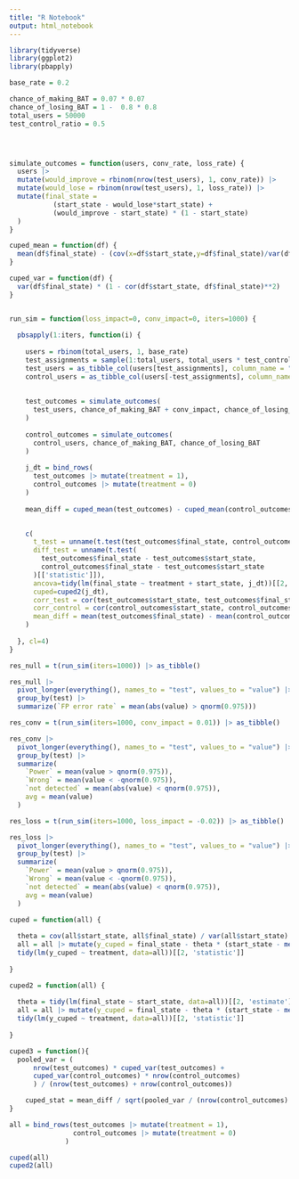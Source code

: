 ```yaml
---
title: "R Notebook"
output: html_notebook
---
```


```r
library(tidyverse)
library(ggplot2)
library(pbapply)
```


```r
base_rate = 0.2

chance_of_making_BAT = 0.07 * 0.07
chance_of_losing_BAT = 1 -  0.8 * 0.8
total_users = 50000
test_control_ratio = 0.5




simulate_outcomes = function(users, conv_rate, loss_rate) {
  users |> 
  mutate(would_improve = rbinom(nrow(test_users), 1, conv_rate)) |>
  mutate(would_lose = rbinom(nrow(test_users), 1, loss_rate)) |>
  mutate(final_state = 
           (start_state - would_lose*start_state) + 
           (would_improve - start_state) * (1 - start_state)
  )
}

cuped_mean = function(df) {
  mean(df$final_state) - (cov(x=df$start_state,y=df$final_state)/var(df$start_state)) * mean(df$start_state)
}

cuped_var = function(df) {
  var(df$final_state) * (1 - cor(df$start_state, df$final_state)**2)
}


run_sim = function(loss_impact=0, conv_impact=0, iters=1000) {
  
  pbsapply(1:iters, function(i) {
  
    users = rbinom(total_users, 1, base_rate)
    test_assignments = sample(1:total_users, total_users * test_control_ratio, replace=FALSE)
    test_users = as_tibble_col(users[test_assignments], column_name = "start_state")
    control_users = as_tibble_col(users[-test_assignments], column_name = "start_state")
  
  
    test_outcomes = simulate_outcomes(
      test_users, chance_of_making_BAT + conv_impact, chance_of_losing_BAT + loss_impact
    )
  
    control_outcomes = simulate_outcomes(
      control_users, chance_of_making_BAT, chance_of_losing_BAT
    )
    
    j_dt = bind_rows(
      test_outcomes |> mutate(treatment = 1),
      control_outcomes |> mutate(treatment = 0)
    )
    
    mean_diff = cuped_mean(test_outcomes) - cuped_mean(control_outcomes)
    

    c(
      t_test = unname(t.test(test_outcomes$final_state, control_outcomes$final_state)[['statistic']]),
      diff_test = unname(t.test(
        test_outcomes$final_state - test_outcomes$start_state,
        control_outcomes$final_state - test_outcomes$start_state
      )[['statistic']]),
      ancova=tidy(lm(final_state ~ treatment + start_state, j_dt))[[2, 'statistic']],
      cuped=cuped2(j_dt),
      corr_test = cor(test_outcomes$start_state, test_outcomes$final_state),
      corr_control = cor(control_outcomes$start_state, control_outcomes$final_state),
      mean_diff = mean(test_outcomes$final_state) - mean(control_outcomes$final_state)
    )
      
  }, cl=4)
}
```


```r
res_null = t(run_sim(iters=1000)) |> as_tibble() 

res_null |> 
  pivot_longer(everything(), names_to = "test", values_to = "value") |>
  group_by(test) |>
  summarize(`FP error rate` = mean(abs(value) > qnorm(0.975)))
```

```r
res_conv = t(run_sim(iters=1000, conv_impact = 0.01)) |> as_tibble() 

res_conv |> 
  pivot_longer(everything(), names_to = "test", values_to = "value") |>
  group_by(test) |>
  summarize(
    `Power` = mean(value > qnorm(0.975)),
    `Wrong` = mean(value < -qnorm(0.975)),
    `not detected` = mean(abs(value) < qnorm(0.975)),
    avg = mean(value)
  )
```
```r
res_loss = t(run_sim(iters=1000, loss_impact = -0.02)) |> as_tibble() 

res_loss |> 
  pivot_longer(everything(), names_to = "test", values_to = "value") |>
  group_by(test) |>
  summarize(
    `Power` = mean(value > qnorm(0.975)),
    `Wrong` = mean(value < -qnorm(0.975)),
    `not detected` = mean(abs(value) < qnorm(0.975)),
    avg = mean(value)
  )
```


```r
cuped = function(all) {
  
  theta = cov(all$start_state, all$final_state) / var(all$start_state)
  all = all |> mutate(y_cuped = final_state - theta * (start_state - mean(start_state)))
  tidy(lm(y_cuped ~ treatment, data=all))[[2, 'statistic']]
  
}

cuped2 = function(all) {
  
  theta = tidy(lm(final_state ~ start_state, data=all))[[2, 'estimate']]
  all = all |> mutate(y_cuped = final_state - theta * (start_state - mean(start_state)))
  tidy(lm(y_cuped ~ treatment, data=all))[[2, 'statistic']]
  
}

cuped3 = function(){
  pooled_var = (
      nrow(test_outcomes) * cuped_var(test_outcomes) + 
      cuped_var(control_outcomes) * nrow(control_outcomes)
      ) / (nrow(test_outcomes) + nrow(control_outcomes))

    cuped_stat = mean_diff / sqrt(pooled_var / (nrow(control_outcomes) + nrow(test_outcomes)))
}

all = bind_rows(test_outcomes |> mutate(treatment = 1), 
                control_outcomes |> mutate(treatment = 0)
              )

cuped(all)
cuped2(all)
```

